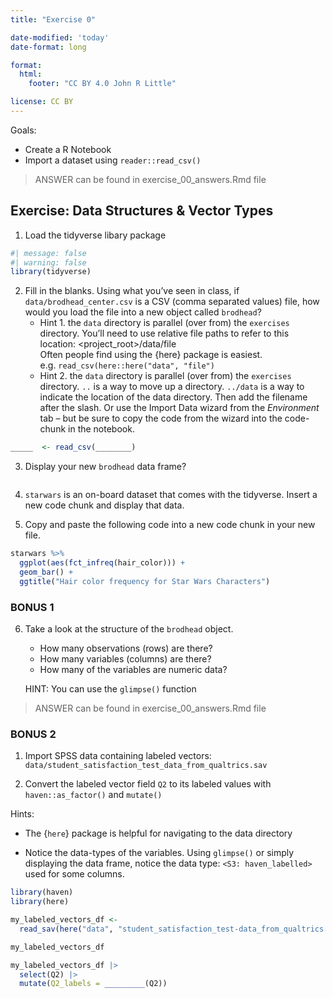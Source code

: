 ```yaml
---
title: "Exercise 0"

date-modified: 'today'
date-format: long

format: 
  html:
    footer: "CC BY 4.0 John R Little"

license: CC BY    
---
```


Goals:

-   Create a R Notebook
-   Import a dataset using `reader::read_csv()`

> ANSWER can be found in exercise_00_answers.Rmd file

## Exercise: Data Structures & Vector Types

1.  Load the tidyverse libary package

```r
#| message: false
#| warning: false
library(tidyverse)
```

2.  Fill in the blanks. Using what you've seen in class, if `data/brodhead_center.csv` is a CSV (comma separated values) file, how would you load the file into a new object called `brodhead`?
    -   Hint 1. the `data` directory is parallel (over from) the `exercises` directory. You'll need to use relative file paths to refer to this location: \<project_root\>/data/file\
        Often people find using the {here} package is easiest. e.g. `read_csv(here::here("data", "file")`
    -   Hint 2. the `data` directory is parallel (over from) the `exercises` directory. `..` is a way to move up a directory. `../data` is a way to indicate the location of the data directory. Then add the filename after the slash. Or use the Import Data wizard from the *Environment* tab -- but be sure to copy the code from the wizard into the code-chunk in the notebook.

```r
_____  <- read_csv(________)
```

3.  Display your new `brodhead` data frame?

```r

```

4.  `starwars` is an on-board dataset that comes with the tidyverse. Insert a new code chunk and display that data.

5.  Copy and paste the following code into a new code chunk in your new file.

```r
starwars %>% 
  ggplot(aes(fct_infreq(hair_color))) + 
  geom_bar() + 
  ggtitle("Hair color frequency for Star Wars Characters")
```

### BONUS 1

6.  Take a look at the structure of the `brodhead` object.

    -   How many observations (rows) are there?
    -   How many variables (columns) are there?
    -   How many of the variables are numeric data?

    HINT: You can use the `glimpse()` function

> ANSWER can be found in exercise_00_answers.Rmd file

### BONUS 2

1.  Import SPSS data containing labeled vectors: `data/student_satisfaction_test_data_from_qualtrics.sav`

2.  Convert the labeled vector field `Q2` to its labeled values with `haven::as_factor()` and `mutate()`

Hints:

-   The {`here`} package is helpful for navigating to the data directory

-   Notice the data-types of the variables. Using `glimpse()` or simply displaying the data frame, notice the data type: `<S3: haven_labelled>` used for some columns.

```r
library(haven)
library(here)

my_labeled_vectors_df <- 
  read_sav(here("data", "student_satisfaction_test-data_from_qualtrics.sav"))
```

```r
my_labeled_vectors_df

my_labeled_vectors_df |> 
  select(Q2) |> 
  mutate(Q2_labels = _________(Q2))
```
